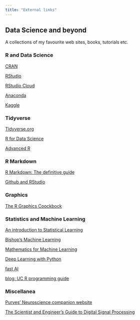 ```yaml
---
title: "External links"
---
```


## Data Science and beyond {.tabset .tabset-fade .tabset-pills}

A collections of my favourite web sites, books, tutorials etc.

### R and Data Science

[CRAN](https://cran.r-project.org/)

[RStudio](https://rstudio.com/)

[RStudio Cloud](https://rstudio.cloud/)

[Anaconda](https://www.anaconda.com/distribution/)

[Kaggle](https://www.kaggle.com/)

### Tidyverse

[Tidyverse.org](https://www.tidyverse.org/)

[R for Data Science](https://r4ds.had.co.nz/)

[Advanced R](https://adv-r.hadley.nz/)

### R Markdown

[R Markdown: The definitive guide](https://bookdown.org/yihui/rmarkdown/)

[Github and RStudio](https://resources.github.com/whitepapers/github-and-rstudio/)

### Graphics

[The R Graphics Coockbock](http://www.cookbook-r.com/Graphs/)

### Statistics and Machine Learning

[An introduction to Statistical Learning](http://faculty.marshall.usc.edu/gareth-james/ISL/)

[Bishop's Machine Learning](https://www.microsoft.com/en-us/research/people/cmbishop/prml-book/)

[Mathematics for Machine Learning](https://mml-book.github.io/)

[Deep Learning with Python](https://www.manning.com/books/deep-learning-with-python)

[fast AI](https://www.fast.ai/)

[blog: UC R programming guide](https://uc-r.github.io/)

### Miscellanea

[Purves' Neuroscience companion website](https://neuroscience5e.sinauer.com/)

[The Scientist and Engineer's Guide to Digital Signal Processing](http://www.dspguide.com/)


